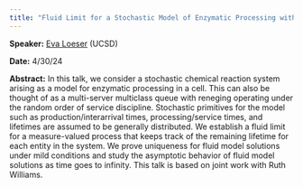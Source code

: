 ```yaml
---
title: "Fluid Limit for a Stochastic Model of Enzymatic Processing with General Distributions"
---
```

**Speaker:** [Eva Loeser](https://sites.google.com/ucsd.edu/eva-loesers-website/home) (UCSD)

**Date:** 4/30/24

**Abstract:** In this talk, we consider a stochastic chemical reaction system arising as a model for enzymatic processing in a cell. This can also be thought of as a multi-server multiclass queue with reneging operating under the random order of service discipline. Stochastic primitives for the model such as production/interarrival times, processing/service times, and lifetimes are assumed to be generally distributed. We establish a fluid limit for a measure-valued process that keeps track of the remaining lifetime for each entity in the system. We prove uniqueness for fluid model solutions under mild conditions and study the asymptotic behavior of fluid model solutions as time goes to infinity. This talk is based on joint work with Ruth Williams.